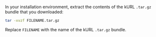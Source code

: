In your installation environment, extract the contents of the kURL `.tar.gz` bundle that you downloaded:

   ```bash
   tar -xvzf FILENAME.tar.gz
   ```

   Replace `FILENAME` with the name of the kURL `.tar.gz` bundle.